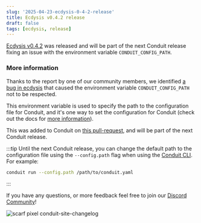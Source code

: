 ```yaml
---
slug: '2025-04-23-ecdysis-0-4-2-release'
title: Ecdysis v0.4.2 release
draft: false
tags: [ecdysis, release]
---
```


[Ecdysis v0.4.2](https://github.com/ConduitIO/ecdysis/releases/tag/v0.4.2) was released and will be part of the next Conduit release fixing an issue with the environment variable `CONDUIT_CONFIG_PATH`.

<!--truncate-->

### More information

Thanks to the report by one of our community members, we identified [a bug in ecdysis](https://github.com/ConduitIO/ecdysis/issues/25) that caused the environment variable `CONDUIT_CONFIG_PATH` not to be respected. 

This environment variable is used to specify the path to the configuration file for Conduit, and it's one way to set the configuration for Conduit (check out the docs for [more information](/docs/configuration#environment-variables)).

This was added to Conduit on [this pull-request](https://github.com/ConduitIO/conduit/pull/2261), and will be part of the next Conduit release.

:::tip
Until the next Conduit release, you can change the default path to the configuration file using the `--config.path` flag when using the [Conduit CLI](/docs/cli). For example:

```bash
conduit run --config.path /path/to/conduit.yaml
```
:::

If you have any questions, or more feedback feel free to join our [Discord Community](https://discord.meroxa.com/)!

![scarf pixel conduit-site-changelog](https://static.scarf.sh/a.png?x-pxid=b43cda70-9a98-4938-8857-471cc05e99c5)
